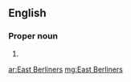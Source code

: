 ==English==

===Proper noun===
{{head|en|proper noun}}

# {{plural of|East Berliner}}

[[ar:East Berliners]]
[[mg:East Berliners]]